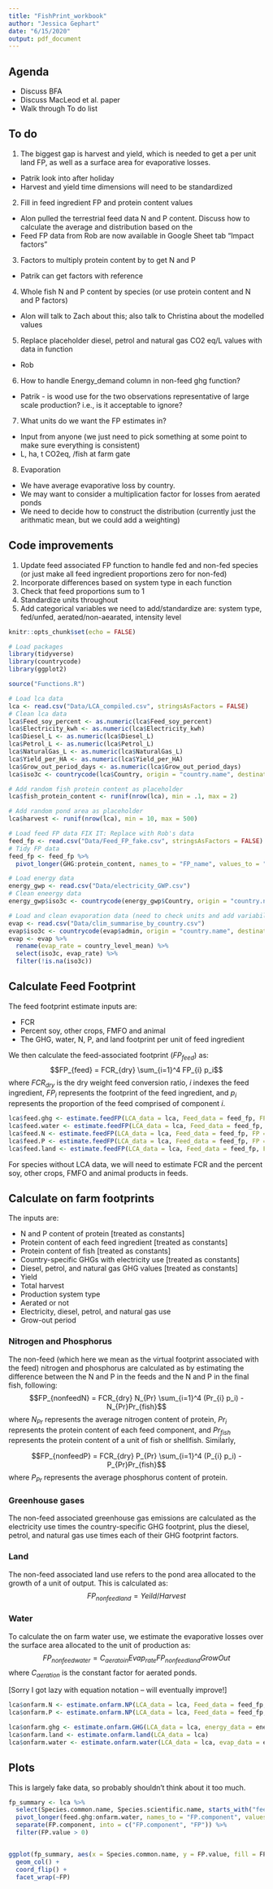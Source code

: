 ```yaml
---
title: "FishPrint_workbook"
author: "Jessica Gephart"
date: "6/15/2020"
output: pdf_document
---
```


## Agenda
- Discuss BFA
- Discuss MacLeod et al. paper
- Walk through To do list

## To do

1. The biggest gap is harvest and yield, which is needed to get a per unit land FP, as well as a surface area for evaporative losses. 
- Patrik look into after holiday
- Harvest and yield time dimensions will need to be standardized

2. Fill in feed ingredient FP and protein content values
 - Alon pulled the terrestrial feed data N and P content. Discuss how to calculate the average and distribution based on the 
 - Feed FP data from Rob are now available in Google Sheet tab "Impact factors"
 
3. Factors to multiply protein content by to get N and P
 - Patrik can get factors with reference
 
4. Whole fish N and P content by species (or use protein content and N and P factors)
 - Alon will talk to Zach about this; also talk to Christina about the modelled values
 
5. Replace placeholder diesel, petrol and natural gas CO2 eq/L values with data in function
 - Rob
 
6. How to handle Energy_demand column in non-feed ghg function?
 - Patrik - is wood use for the two observations representative of large scale production? i.e., is it acceptable to ignore?

7. What units do we want the FP estimates in?
 - Input from anyone (we just need to pick something at some point to make sure everything is consistent)
 - L, ha, t CO2eq, /fish at farm gate

8. Evaporation
 - We have average evaporative loss by country. 
 - We may want to consider a multiplication factor for losses from aerated ponds
 - We need to decide how to construct the distribution (currently just the arithmatic mean, but we could add a weighting)

## Code improvements

1. Update feed associated FP function to handle fed and non-fed species (or just make all feed ingredient proportions zero for non-fed)
2. Incorporate differences based on system type in each function
3. Check that feed proportions sum to 1
4. Standardize units throughout
5. Add categorical variables we need to add/standardize are: system type, fed/unfed, aerated/non-aearated, intensity level

```r
knitr::opts_chunk$set(echo = FALSE)

# Load packages
library(tidyverse)
library(countrycode)
library(ggplot2)

source("Functions.R")

# Load lca data
lca <- read.csv("Data/LCA_compiled.csv", stringsAsFactors = FALSE)
# Clean lca data
lca$Feed_soy_percent <- as.numeric(lca$Feed_soy_percent)
lca$Electricity_kwh <- as.numeric(lca$Electricity_kwh)
lca$Diesel_L <- as.numeric(lca$Diesel_L)
lca$Petrol_L <- as.numeric(lca$Petrol_L)
lca$NaturalGas_L <- as.numeric(lca$NaturalGas_L)
lca$Yield_per_HA <- as.numeric(lca$Yield_per_HA)
lca$Grow_out_period_days <- as.numeric(lca$Grow_out_period_days)
lca$iso3c <- countrycode(lca$Country, origin = "country.name", destination = "iso3c")

# Add random fish protein content as placeholder
lca$fish_protein_content <- runif(nrow(lca), min = .1, max = 2)

# Add random pond area as placeholder
lca$harvest <- runif(nrow(lca), min = 10, max = 500)

# Load feed FP data FIX IT: Replace with Rob's data
feed_fp <- read.csv("Data/Feed_FP_fake.csv", stringsAsFactors = FALSE)
# Tidy FP data
feed_fp <- feed_fp %>%
  pivot_longer(GHG:protein_content, names_to = "FP_name", values_to = "FP_val")

# Load energy data
energy_gwp <- read.csv("Data/electricity_GWP.csv")
# Clean eneergy data
energy_gwp$iso3c <- countrycode(energy_gwp$Country, origin = "country.name", destination = "iso3c")

# Load and clean evaporation data (need to check units and add variability)
evap <- read.csv("Data/clim_summarise_by_country.csv")
evap$iso3c <- countrycode(evap$admin, origin = "country.name", destination = "iso3c")
evap <- evap %>%
  rename(evap_rate = country_level_mean) %>%
  select(iso3c, evap_rate) %>%
  filter(!is.na(iso3c))
```

## Calculate Feed Footprint

The feed footprint estimate inputs are:

* FCR
* Percent soy, other crops, FMFO and animal
* The GHG, water, N, P, and land footprint per unit of feed ingredient

We then calculate the feed-associated footprint ($FP_{feed}$) as:
$$FP_{feed} = FCR_{dry} \sum_{i=1}^4 FP_{i} p_i$$
where $FCR_{dry}$ is the dry weight feed conversion ratio, $i$ indexes the feed ingredient, $FP_i$ represents the footprint of the feed ingredient, and $p_i$ represents the proportion of the feed comprised of component $i$. 

```r
lca$feed.ghg <- estimate.feedFP(LCA_data = lca, Feed_data = feed_fp, FP = "GHG")
lca$feed.water <- estimate.feedFP(LCA_data = lca, Feed_data = feed_fp, FP = "water")
lca$feed.N <- estimate.feedFP(LCA_data = lca, Feed_data = feed_fp, FP = "N")
lca$feed.P <- estimate.feedFP(LCA_data = lca, Feed_data = feed_fp, FP = "P")
lca$feed.land <- estimate.feedFP(LCA_data = lca, Feed_data = feed_fp, FP = "land")
```

For species without LCA data, we will need to estimate FCR and the percent soy, other crops, FMFO and animal products in feeds. 

## Calculate on farm footprints

The inputs are: 

* N and P content of protein [treated as constants]
* Protein content of each feed ingredient [treated as constants]
* Protein content of fish [treated as constants]
* Country-specific GHGs with electricity use [treated as constants]
* Diesel, petrol, and natural gas GHG values [treated as constants]
* Yield
* Total harvest
* Production system type
* Aerated or not
* Electricity, diesel, petrol, and natural gas use
* Grow-out period


### Nitrogen and Phosphorus

The non-feed (which here we mean as the virtual footprint associated with the feed) nitrogen and phosphorus are calculated as by estimating the difference between the N and P in the feeds and the N and P in the final fish, following:
$$FP_{nonfeedN} = FCR_{dry} N_{Pr} \sum_{i=1}^4 (Pr_{i} p_i) - N_{Pr}Pr_{fish}$$
where $N_{Pr}$ represents the average nitrogen content of protein, $Pr_i$ represents the protein content of each feed component, and $Pr_{fish}$ represents the protein content of a unit of fish or shellfish. Similarly, 

$$FP_{nonfeedP} = FCR_{dry} P_{Pr} \sum_{i=1}^4 (P_{i} p_i) - P_{Pr}Pr_{fish}$$
where $P_{Pr}$ represents the average phosphorus content of protein.

### Greenhouse gases

The non-feed associated greenhouse gas emissions are calculated as the electricity use times the country-specific GHG footprint, plus the diesel, petrol, and natural gas use times each of their GHG footprint factors. 

### Land

The non-feed associated land use refers to the pond area allocated to the growth of a unit of output. This is calculated as: 
$$FP_{nonfeedland} = Yeild/Harvest$$

### Water 

To calculate the on farm water use, we estimate the evaporative losses over the surface area allocated to the unit of production as:
$$FP_{nonfeedwater} = C_{aeratoin}Evap_{rate}FP_{nonfeedland}GrowOut$$
where $C_{aeration}$ is the constant factor for aerated ponds. 

[Sorry I got lazy with equation notation -- will eventually improve!]

```r
lca$onfarm.N <- estimate.onfarm.NP(LCA_data = lca, Feed_data = feed_fp, FP = "N")
lca$onfarm.P <- estimate.onfarm.NP(LCA_data = lca, Feed_data = feed_fp, FP = "P")

lca$onfarm.ghg <- estimate.onfarm.GHG(LCA_data = lca, energy_data = energy_gwp)
lca$onfarm.land <- estimate.onfarm.land(LCA_data = lca)
lca$onfarm.water <- estimate.onfarm.water(LCA_data = lca, evap_data = evap)

```


## Plots

This is largely fake data, so probably shouldn't think about it too much.

```r
fp_summary <- lca %>%
  select(Species.common.name, Species.scientific.name, starts_with("feed."), starts_with("onfarm.")) %>%
  pivot_longer(feed.ghg:onfarm.water, names_to = "FP.component", values_to = "FP.value") %>%
  separate(FP.component, into = c("FP.component", "FP")) %>%
  filter(FP.value > 0)


ggplot(fp_summary, aes(x = Species.common.name, y = FP.value, fill = FP.component)) +
  geom_col() +
  coord_flip() +
  facet_wrap(~FP)
```


